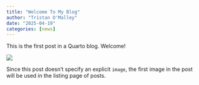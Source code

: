 ```yaml
---
title: "Welcome To My Blog"
author: "Tristan O'Malley"
date: "2025-04-19"
categories: [news]
---
```


This is the first post in a Quarto blog. Welcome!

![](thumbnail.jpg)

Since this post doesn't specify an explicit `image`, the first image in the post will be used in the listing page of posts.
